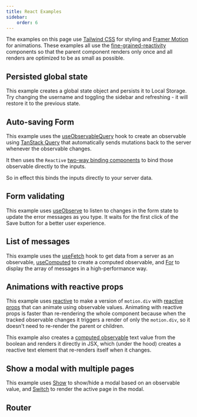 ```yaml
---
title: React Examples
sidebar:
    order: 6
---
```



The examples on this page use [Tailwind CSS](https://tailwindcss.com) for styling and [Framer Motion](https://www.framer.com/motion) for animations. These examples all use the [fine-grained-reactivity](../fine-grained-reactivity) components so that the parent component renders only once and all renders are optimized to be as small as possible.

## Persisted global state

This example creates a global state object and persists it to Local Storage. Try changing the username and toggling the sidebar and refreshing - it will restore it to the previous state.

<!-- TODO: Add interactive Persistence example -->

## Auto-saving Form

This example uses the [useObservableQuery](../helpers-and-hooks#useobservablequery) hook to create an observable using [TanStack Query](https://tanstack.com/query/) that automatically sends mutations back to the server whenever the observable changes.

It then uses the `Reactive` [two-way binding components](../fine-grained-reactivity#reactive-components) to bind those observable directly to the inputs.

So in effect this binds the inputs directly to your server data.

<!-- TODO: Add AutoSavingFormExample interactive component -->

## Form validating

This example uses [useObserve](../react-api#useobserve) to listen to changes in the form state to update the error messages as you type. It waits for the first click of the Save button for a better user experience.

<!-- TODO: Add FormValidationExample interactive component -->

## List of messages

This example uses the [useFetch](../helpers-and-hooks#usefetch) hook to get data from a server as an observable, [useComputed](../react-api#usecomputed) to create a computed observable, and [For](../fine-grained-reactivity#for) to display the array of messages in a high-performance way.

<!-- TODO: Add MessageListExample interactive component -->

## Animations with reactive props

This example uses [reactive](../fine-grained-reactivity#reactive) to make a version of `motion.div` with [reactive props](../fine-grained-reactivity#reactive-components) that can animate using observable values. Animating with reactive props is faster than re-rendering the whole component because when the tracked observable changes it triggers a render of only the `motion.div`, so it doesn't need to re-render the parent or children.

This example also creates a [computed observable](../observable#computed) text value from the boolean and renders it directly in JSX, which (under the hood) creates a reactive text element that re-renders itself when it changes.

<!-- TODO: Add AnimatedSwitchExample interactive component -->

## Show a modal with multiple pages

This example uses [Show](../fine-grained-reactivity#show) to show/hide a modal based on an observable value, and [Switch](../fine-grained-reactivity#switch) to render the active page in the modal.

<!-- TODO: Add ModalExample interactive component -->

## Router

<!-- TODO: Add RouterExample interactive component -->
